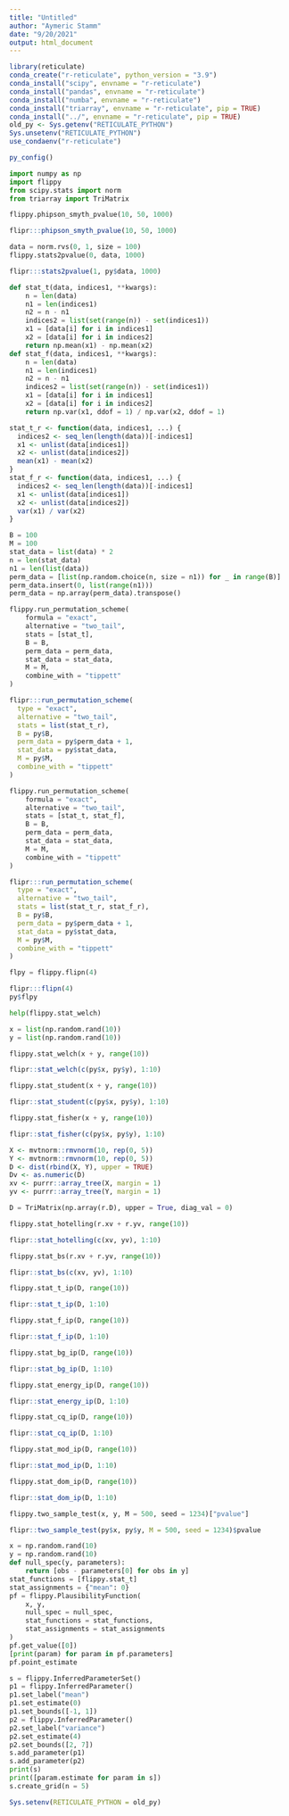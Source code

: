 ```yaml
---
title: "Untitled"
author: "Aymeric Stamm"
date: "9/20/2021"
output: html_document
---
```


```r
library(reticulate)
conda_create("r-reticulate", python_version = "3.9")
conda_install("scipy", envname = "r-reticulate")
conda_install("pandas", envname = "r-reticulate")
conda_install("numba", envname = "r-reticulate")
conda_install("triarray", envname = "r-reticulate", pip = TRUE)
conda_install("../", envname = "r-reticulate", pip = TRUE)
old_py <- Sys.getenv("RETICULATE_PYTHON")
Sys.unsetenv("RETICULATE_PYTHON")
use_condaenv("r-reticulate")
```

```r
py_config()
```

```python
import numpy as np
import flippy
from scipy.stats import norm
from triarray import TriMatrix
```

```python
flippy.phipson_smyth_pvalue(10, 50, 1000)
```

```r
flipr:::phipson_smyth_pvalue(10, 50, 1000)
```

```python
data = norm.rvs(0, 1, size = 100)
flippy.stats2pvalue(0, data, 1000)
```

```r
flipr:::stats2pvalue(1, py$data, 1000)
```

```python
def stat_t(data, indices1, **kwargs):
    n = len(data)
    n1 = len(indices1)
    n2 = n - n1
    indices2 = list(set(range(n)) - set(indices1))
    x1 = [data[i] for i in indices1]
    x2 = [data[i] for i in indices2]
    return np.mean(x1) - np.mean(x2)
def stat_f(data, indices1, **kwargs):
    n = len(data)
    n1 = len(indices1)
    n2 = n - n1
    indices2 = list(set(range(n)) - set(indices1))
    x1 = [data[i] for i in indices1]
    x2 = [data[i] for i in indices2]
    return np.var(x1, ddof = 1) / np.var(x2, ddof = 1)
```

```r
stat_t_r <- function(data, indices1, ...) {
  indices2 <- seq_len(length(data))[-indices1]
  x1 <- unlist(data[indices1])
  x2 <- unlist(data[indices2])
  mean(x1) - mean(x2)
}
stat_f_r <- function(data, indices1, ...) {
  indices2 <- seq_len(length(data))[-indices1]
  x1 <- unlist(data[indices1])
  x2 <- unlist(data[indices2])
  var(x1) / var(x2)
}
```

```python
B = 100
M = 100
stat_data = list(data) * 2
n = len(stat_data)
n1 = len(list(data))
perm_data = [list(np.random.choice(n, size = n1)) for _ in range(B)]
perm_data.insert(0, list(range(n1)))
perm_data = np.array(perm_data).transpose()
```

```python
flippy.run_permutation_scheme(
    formula = "exact", 
    alternative = "two_tail", 
    stats = [stat_t], 
    B = B, 
    perm_data = perm_data, 
    stat_data = stat_data, 
    M = M, 
    combine_with = "tippett"
)
```

```r
flipr:::run_permutation_scheme(
  type = "exact", 
  alternative = "two_tail", 
  stats = list(stat_t_r), 
  B = py$B, 
  perm_data = py$perm_data + 1, 
  stat_data = py$stat_data, 
  M = py$M, 
  combine_with = "tippett"
)
```

```python
flippy.run_permutation_scheme(
    formula = "exact", 
    alternative = "two_tail", 
    stats = [stat_t, stat_f], 
    B = B, 
    perm_data = perm_data, 
    stat_data = stat_data, 
    M = M, 
    combine_with = "tippett"
)
```

```r
flipr:::run_permutation_scheme(
  type = "exact", 
  alternative = "two_tail", 
  stats = list(stat_t_r, stat_f_r), 
  B = py$B, 
  perm_data = py$perm_data + 1, 
  stat_data = py$stat_data, 
  M = py$M, 
  combine_with = "tippett"
)
```

```python
flpy = flippy.flipn(4)
```

```r
flipr:::flipn(4)
py$flpy
```

```python
help(flippy.stat_welch)
```

```python
x = list(np.random.rand(10))
y = list(np.random.rand(10))
```

```python
flippy.stat_welch(x + y, range(10))
```

```r
flipr::stat_welch(c(py$x, py$y), 1:10)
```

```python
flippy.stat_student(x + y, range(10))
```

```r
flipr::stat_student(c(py$x, py$y), 1:10)
```

```python
flippy.stat_fisher(x + y, range(10))
```

```r
flipr::stat_fisher(c(py$x, py$y), 1:10)
```

```r
X <- mvtnorm::rmvnorm(10, rep(0, 5))
Y <- mvtnorm::rmvnorm(10, rep(0, 5))
D <- dist(rbind(X, Y), upper = TRUE)
Dv <- as.numeric(D)
xv <- purrr::array_tree(X, margin = 1)
yv <- purrr::array_tree(Y, margin = 1)
```

```python
D = TriMatrix(np.array(r.D), upper = True, diag_val = 0)
```

```python
flippy.stat_hotelling(r.xv + r.yv, range(10))
```

```r
flipr::stat_hotelling(c(xv, yv), 1:10)
```

```python
flippy.stat_bs(r.xv + r.yv, range(10))
```

```r
flipr::stat_bs(c(xv, yv), 1:10)
```

```python
flippy.stat_t_ip(D, range(10))
```

```r
flipr::stat_t_ip(D, 1:10)
```

```python
flippy.stat_f_ip(D, range(10))
```

```r
flipr::stat_f_ip(D, 1:10)
```

```python
flippy.stat_bg_ip(D, range(10))
```

```r
flipr::stat_bg_ip(D, 1:10)
```

```python
flippy.stat_energy_ip(D, range(10))
```

```r
flipr::stat_energy_ip(D, 1:10)
```

```python
flippy.stat_cq_ip(D, range(10))
```

```r
flipr::stat_cq_ip(D, 1:10)
```

```python
flippy.stat_mod_ip(D, range(10))
```

```r
flipr::stat_mod_ip(D, 1:10)
```

```python
flippy.stat_dom_ip(D, range(10))
```

```r
flipr::stat_dom_ip(D, 1:10)
```

```python
flippy.two_sample_test(x, y, M = 500, seed = 1234)["pvalue"]
```

```r
flipr::two_sample_test(py$x, py$y, M = 500, seed = 1234)$pvalue
```

```python
x = np.random.rand(10)
y = np.random.rand(10)
def null_spec(y, parameters):
    return [obs - parameters[0] for obs in y]
stat_functions = [flippy.stat_t]
stat_assignments = {"mean": 0}
pf = flippy.PlausibilityFunction(
    x, y, 
    null_spec = null_spec, 
    stat_functions = stat_functions, 
    stat_assignments = stat_assignments
)
pf.get_value([0])
[print(param) for param in pf.parameters]
pf.point_estimate
```

```python
s = flippy.InferredParameterSet()
p1 = flippy.InferredParameter()
p1.set_label("mean")
p1.set_estimate(0)
p1.set_bounds([-1, 1])
p2 = flippy.InferredParameter()
p2.set_label("variance")
p2.set_estimate(4)
p2.set_bounds([2, 7])
s.add_parameter(p1)
s.add_parameter(p2)
print(s)
print([param.estimate for param in s])
s.create_grid(n = 5)
```

```r
Sys.setenv(RETICULATE_PYTHON = old_py)
```
